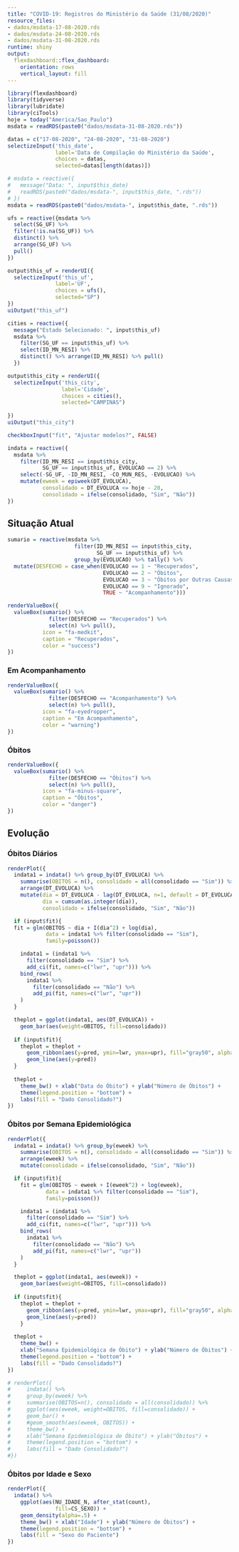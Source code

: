 ```yaml
---
title: "COVID-19: Registros do Ministério da Saúde (31/08/2020)"
resource_files:
- dados/msdata-17-08-2020.rds
- dados/msdata-24-08-2020.rds
- dados/msdata-31-08-2020.rds
runtime: shiny
output:
  flexdashboard::flex_dashboard:
    orientation: rows
    vertical_layout: fill
---
```


```r
library(flexdashboard)
library(tidyverse)
library(lubridate)
library(ciTools)
hoje = today("America/Sao_Paulo")
msdata = readRDS(paste0("dados/msdata-31-08-2020.rds"))
```

```r
datas = c("17-08-2020", "24-08-2020", "31-08-2020")
selectizeInput('this_date',
               label='Data de Compilação do Ministério da Saúde',
               choices = datas,
               selected=datas[length(datas)])

# msdata = reactive({
#   message("Data: ", input$this_date)
#   readRDS(paste0("dados/msdata-", input$this_date, ".rds"))
# })
msdata = readRDS(paste0("dados/msdata-", input$this_date, ".rds"))
```


```r
ufs = reactive({msdata %>%
  select(SG_UF) %>%
  filter(!is.na(SG_UF)) %>% 
  distinct() %>%
  arrange(SG_UF) %>%
  pull()
})

output$this_uf = renderUI({
  selectizeInput('this_uf',
               label='UF',
               choices = ufs(),
               selected="SP")
})
uiOutput("this_uf")
```

```r
cities = reactive({
  message("Estado Selecionado: ", input$this_uf)
  msdata %>%
    filter(SG_UF == input$this_uf) %>%
    select(ID_MN_RESI) %>% 
    distinct() %>% arrange(ID_MN_RESI) %>% pull()
  })
```


```r
output$this_city = renderUI({
  selectizeInput('this_city',
                 label='Cidade',
                 choices = cities(),
                 selected="CAMPINAS")
  
})
uiOutput("this_city")
```

```r
checkboxInput("fit", "Ajustar modelos?", FALSE)
```

```r
indata = reactive({
  msdata %>%
    filter(ID_MN_RESI == input$this_city,
           SG_UF == input$this_uf, EVOLUCAO == 2) %>% 
    select(-SG_UF, -ID_MN_RESI, -CO_MUN_RES, -EVOLUCAO) %>% 
    mutate(eweek = epiweek(DT_EVOLUCA),
           consolidado = DT_EVOLUCA <= hoje - 20,
           consolidado = ifelse(consolidado, "Sim", "Não"))
})
```

Situação Atual
------------------------------------


```r
sumario = reactive(msdata %>%
                     filter(ID_MN_RESI == input$this_city,
                            SG_UF == input$this_uf) %>% 
                     group_by(EVOLUCAO) %>% tally() %>%
  mutate(DESFECHO = case_when(EVOLUCAO == 1 ~ "Recuperados",
                              EVOLUCAO == 2 ~ "Óbitos",
                              EVOLUCAO == 3 ~ "Óbitos por Outras Causas",
                              EVOLUCAO == 9 ~ "Ignorado",
                              TRUE ~ "Acompanhamento")))
```

<!-- ### Recuperados -->

```r
renderValueBox({
  valueBox(sumario() %>%
             filter(DESFECHO == "Recuperados") %>%
             select(n) %>% pull(),
           icon = "fa-medkit",
           caption = "Recuperados",
           color = "success")
})
```

### Em Acompanhamento

```r
renderValueBox({
  valueBox(sumario() %>%
             filter(DESFECHO == "Acompanhamento") %>%
             select(n) %>% pull(),
           icon = "fa-eyedropper",
           caption = "Em Acompanhamento",
           color = "warning")
})
```

### Óbitos

```r
renderValueBox({
  valueBox(sumario() %>%
             filter(DESFECHO == "Óbitos") %>%
             select(n) %>% pull(),
           icon = "fa-minus-square",
           caption = "Óbitos",
           color = "danger")
})
```

Evolução
---------------------------------

### Óbitos Diários

```r
renderPlot({
  indata1 = indata() %>% group_by(DT_EVOLUCA) %>% 
    summarise(OBITOS = n(), consolidado = all(consolidado == "Sim")) %>% 
    arrange(DT_EVOLUCA) %>% 
    mutate(dia = DT_EVOLUCA - lag(DT_EVOLUCA, n=1, default = DT_EVOLUCA[1]-1),
           dia = cumsum(as.integer(dia)),
           consolidado = ifelse(consolidado, "Sim", "Não"))

  if (input$fit){
  fit = glm(OBITOS ~ dia + I(dia^2) + log(dia),
            data = indata1 %>% filter(consolidado == "Sim"),
            family=poisson())

    indata1 = (indata1 %>%
      filter(consolidado == "Sim") %>% 
      add_ci(fit, names=c("lwr", "upr"))) %>% 
    bind_rows(
      indata1 %>% 
        filter(consolidado == "Não") %>% 
        add_pi(fit, names=c("lwr", "upr"))
    )
  }

  theplot = ggplot(indata1, aes(DT_EVOLUCA)) +
    geom_bar(aes(weight=OBITOS, fill=consolidado))
  
  if (input$fit){
    theplot = theplot +
      geom_ribbon(aes(y=pred, ymin=lwr, ymax=upr), fill="gray50", alpha=.50) +
      geom_line(aes(y=pred))
  }
  
  theplot +
    theme_bw() + xlab("Data do Óbito") + ylab("Número de Óbitos") +
    theme(legend.position = "bottom") +
    labs(fill = "Dado Consolidado?")
})
```


### Óbitos por Semana Epidemiológica

```r
renderPlot({
  indata1 = indata() %>% group_by(eweek) %>% 
    summarise(OBITOS = n(), consolidado = all(consolidado == "Sim")) %>% 
    arrange(eweek) %>% 
    mutate(consolidado = ifelse(consolidado, "Sim", "Não"))

  if (input$fit){
    fit = glm(OBITOS ~ eweek + I(eweek^2) + log(eweek),
            data = indata1 %>% filter(consolidado == "Sim"),
            family=poisson())

    indata1 = (indata1 %>%
      filter(consolidado == "Sim") %>% 
      add_ci(fit, names=c("lwr", "upr"))) %>% 
    bind_rows(
      indata1 %>% 
        filter(consolidado == "Não") %>% 
        add_pi(fit, names=c("lwr", "upr"))
    )
  }

  theplot = ggplot(indata1, aes(eweek)) +
    geom_bar(aes(weight=OBITOS, fill=consolidado))
  
  if (input$fit){
    theplot = theplot +
      geom_ribbon(aes(y=pred, ymin=lwr, ymax=upr), fill="gray50", alpha=.50) +
      geom_line(aes(y=pred))
    }
  
  theplot +
    theme_bw() +
    xlab("Semana Epidemiológica de Óbito") + ylab("Número de Óbitos") +
    theme(legend.position = "bottom") +
    labs(fill = "Dado Consolidado?")
})

# renderPlot({
#     indata() %>%
#     group_by(eweek) %>%
#     summarise(OBITOS=n(), consolidado = all(consolidado)) %>% 
#     ggplot(aes(eweek, weight=OBITOS, fill=consolidado)) +
#     geom_bar() + 
#     #geom_smooth(aes(eweek, OBITOS)) +
#     theme_bw() +
#     xlab("Semana Epidemiológica de Óbito") + ylab("Óbitos") +
#     theme(legend.position = "bottom") +
#     labs(fill = "Dado Consolidado?")
#})
```

### Óbitos por Idade e Sexo

```r
renderPlot({
  indata() %>% 
    ggplot(aes(NU_IDADE_N, after_stat(count),
               fill=CS_SEXO)) +
    geom_density(alpha=.5) +
    theme_bw() + xlab("Idade") + ylab("Número de Óbitos") +
    theme(legend.position = "bottom") +
    labs(fill = "Sexo do Paciente")
})
```

